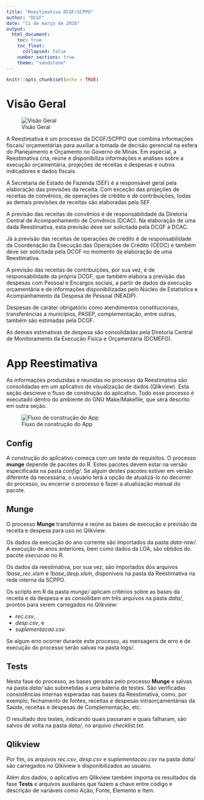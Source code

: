 ```yaml
---
title: "Reestimativa DCGF/SCPPO"
author: "DCGF"
date: "11 de março de 2016"
output:
  html_document:
    toc: true
    toc_float:
      collapsed: false
    number_sections: true
    theme: "sandstone"
---
```


```r
knitr::opts_chunk$set(echo = TRUE)
```

# Visão Geral 

![Visão Geral](imgs/visao_geral.png) 

A Reestimativa é um processo da DCGF/SCPPO que combina informações fiscais/
orçamentárias para auxiliar a tomada de decisão gerencial na esfera do 
Planejamento e Orçamento no Governo de Minas. Em especial, a Reestimativa cria, 
reúne e disponibiliza informações e análises sobre a execução orçamentária, 
projeções de receitas e despesas e outros indicadores e dados fiscais.

A Secretaria de Estado de Fazenda (SEF) é a responsável geral pela elaboração 
das previsões da receita. Com exceção das projeções de receitas de convênios, de 
operações de crédito e de contribuições, todas as demais previsões de receitas 
são elaboradas pela SEF.

A previsão das receitas de convênios é de responsabilidade da Diretoria Central 
de Acompanhamento de Convênios (DCAC). Na elaboração de uma dada Reestimativa,
esta previsão deve ser solicitada pela DCGF à DCAC.

Já a previsão das receitas de operações de crédito é de responsabilidade da
Coordenação da Execução das Operações de Crédito (CEOC) e também deve ser 
solicitada pela DCGF no momento da elaboração de uma Reestimativa.

A previsão das receitas de contribuições, por sua vez, é de responsabilidade
da própria DCGF, que também elabora a previsão das despesas com
Pessoal e Encargos sociais, a partir de dados da execução orçamentária e de
informações disponibilizadas pelo Núcleo de Estatística e Acompanhamento da 
Despesa de Pessoal (NEADP).

Despesas de caráter obrigatório como atendimentos constitucionais, transferências
a municípios, PASEP, complementação, entre outras, também são estimadas pela DCGF.

As demais estimativas de despesa são consolidadas pela Diretoria Central de 
Monitoramento da Execução Física e Orçamentária (DCMEFO).

# App Reestimativa

As informações produzidas e reunidas no processo da Reestimativa são consolidadas
em um aplicativo de visualização de dados (Qlikview). Esta seção descreve o
fluxo de construção do aplicativo. Todo esse processo é executado dentro do
ambiente do GNU Make/Makefile, que será descrito em outra seção. 

![Fluxo de construção do App](imgs/fluxo_app.png)

## Config

A construção do aplicativo começa com um teste de requisitos. O processo **munge**
depende de pacotes do R. Estes pacotes devem estar na versão especificada na
pasta *config/*. Se algum destes pacotes estiver em versão diferente da
necessária, o usuário terá a opção de atualizá-lo no decorrer do processo,
ou encerrar o processo e fazer a atualização manual do pacote.

## Munge

O processo **Munge** transforma e reúne as bases de execução e previsão da receita 
e despesa para uso no Qlikview. 

Os dados da execução do ano corrente são importados da pasta *data-raw/*.
A execução de anos anteriores, bem como dados da LOA, são obtidos do pacote 
*execucao* no R.

Os dados da reestimativa, por sua vez, são importados dos arquivos 
*!base_rec.xlsm* e *!base_desp.xlsm*, disponíveis na pasta da Reestimativa na 
rede interna da SCPPO.

Os scripts em R da pasta *munge/* aplicam critérios sobre as bases da receita e
da despesa e as consolidam em três arquivos na pasta *data/*, prontos para
serem carregados no Qlikview: 

* *rec.csv*,
* *desp.csv*, e
* *suplementacao.csv*.

Se algum erro ocorrer durante este processo, as mensagens de erro e de execução
do processo serão salvas na pasta *logs/*.

## Tests

Nesta fase do processo, as bases geradas pelo processo **Munge** e salvas na 
pasta *data/* são submetidas a uma bateria de testes. São verificadas 
consistências internas esperadas nas bases da Reestimativa, como,
por exemplo, fechamento de fontes, receitas e despesas intraorçamentárias da
Saúde, receitas e despesas de Complementação, etc.

O resultado dos testes, indicando quais passaram e quais falharam, são salvos
de volta na pasta *data/*, no arquivo *checklist.txt*.

## Qlikview

Por fim, os arquivos *rec.csv*, *desp.csv* e *suplementacao.csv* na pasta
*data/* são carregados no Qlkiview e disponibilizados ao usuário.

Além dos dados, o aplicativo em Qlikview também importa os resultados da fase
**Tests** e arquivos auxiliares que fazem a chave entre código e descrição
de variáveis como Ação, Fonte, Elemento e Item.